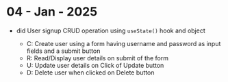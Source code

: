 # 04 - Jan - 2025

- did User signup CRUD operation using `useState()` hook and object

    - C: Create user using a form having username and password as input fields and a submit button
    - R: Read/Display user details on submit of the form 
    - U: Update user details on Click of Update button
    - D: Delete user when clicked on Delete button